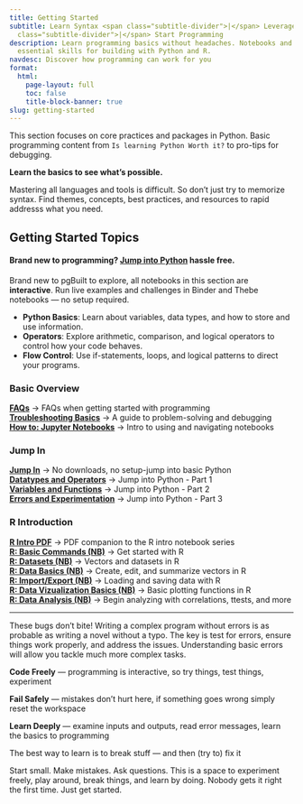 ```yaml
---
title: Getting Started
subtitle: Learn Syntax <span class="subtitle-divider">|</span> Leverage Packages <span
  class="subtitle-divider">|</span> Start Programming
description: Learn programming basics without headaches. Notebooks and pages cover
  essential skills for building with Python and R.
navdesc: Discover how programming can work for you
format:
  html:
    page-layout: full
    toc: false
    title-block-banner: true
slug: getting-started
---
```


This section focuses on core practices and packages in Python. Basic programming content from `Is learning Python Worth it?` to pro-tips for debugging.

**Learn the basics to see what's possible.**

::: {.callout icon="none" .custom-callout .go-further title="Core Skills → Code Control"}

Mastering all languages and tools is difficult. So don't just try to memorize syntax. Find themes, concepts, best practices, and resources to rapid addresss what you need.
:::


## Getting Started Topics

#### Brand new to programming? [Jump into Python](/jump-in/index.qmd) hassle free.

Brand new to pgBuilt to explore, all notebooks in this section are **interactive**. Run live examples and challenges in Binder and Thebe notebooks — no setup required.

- **Python Basics**: Learn about variables, data types, and how to store and use information.
- **Operators**: Explore arithmetic, comparison, and logical operators to control how your code behaves.
- **Flow Control**: Use if-statements, loops, and logical patterns to direct your programs.


<div class="category-grid">
<div class="category-card">
<h3>Basic Overview</h3>
<div class="quick-links"><div class="quick-link-item"><i class="fa-regular fa-window-maximize"></i> <strong><a href="/getting-started/faqs.qmd">FAQs</a></strong> → FAQs when getting started with programming</div><div class="quick-link-item"><i class="fa-regular fa-window-maximize"></i> <strong><a href="/getting-started/shoulders-of-giants.qmd">Troubleshooting Basics</a></strong> → A guide to problem-solving and debugging</div><div class="quick-link-item"><i class="fa-regular fa-window-maximize"></i> <strong><a href="/getting-started/jupyter-notebooks.qmd">How to: Jupyter Notebooks</a></strong> → Intro to using and navigating notebooks</div></div></div><div class="category-card">
<h3>Jump In</h3>
<div class="quick-links"><div class="quick-link-item"><i class="fa-regular fa-window-maximize"></i> <strong><a href="/jump-in/index.qmd">Jump In</a></strong> → No downloads, no setup-jump into basic Python</div><div class="quick-link-item"><i class="fa-regular fa-window-maximize"></i> <strong><a href="/jump-in/datatypes-and-operators.qmd">Datatypes and Operators</a></strong> → Jump into Python - Part 1</div><div class="quick-link-item"><i class="fa-regular fa-window-maximize"></i> <strong><a href="/jump-in/variables-and-functions.qmd">Variables and Functions</a></strong> → Jump into Python - Part 2</div><div class="quick-link-item"><i class="fa-regular fa-window-maximize"></i> <strong><a href="/jump-in/errors-and-experimentation.qmd">Errors and Experimentation</a></strong> → Jump into Python - Part 3</div></div></div><div class="category-card">
<h3>R Introduction</h3>
<div class="quick-links"><div class="quick-link-item"><i class="fa-regular fa-file"></i> <strong><a href="/getting-started/r-intro/intro-to-r.pdf">R Intro PDF</a></strong> → PDF companion to the R intro notebook series</div><div class="quick-link-item"><i class="fa-regular fa-rectangle-list"></i> <strong><a href="/getting-started/r-intro/basic-commands.ipynb">R: Basic Commands (NB)</a></strong> → Get started with R</div><div class="quick-link-item"><i class="fa-regular fa-rectangle-list"></i> <strong><a href="/getting-started/r-intro/datasets.ipynb">R: Datasets (NB)</a></strong> → Vectors and datasets in R</div><div class="quick-link-item"><i class="fa-regular fa-rectangle-list"></i> <strong><a href="/getting-started/r-intro/data-manipulation.ipynb">R: Data Basics (NB)</a></strong> → Create, edit, and summarize vectors in R</div><div class="quick-link-item"><i class="fa-regular fa-rectangle-list"></i> <strong><a href="/getting-started/r-intro/import-export.ipynb">R: Import/Export (NB)</a></strong> → Loading and saving data with R</div><div class="quick-link-item"><i class="fa-regular fa-rectangle-list"></i> <strong><a href="/getting-started/r-intro/data-viz.ipynb">R: Data Vizualization Basics (NB)</a></strong> → Basic plotting functions in R</div><div class="quick-link-item"><i class="fa-regular fa-rectangle-list"></i> <strong><a href="/getting-started/r-intro/data-analysis.ipynb">R: Data Analysis (NB)</a></strong> → Begin analyzing with correlations, ttests, and more</div></div></div></div>

<hr class="page-divider">

::: {.callout icon="none" .custom-callout .d-bugz title="Experience from Errors"}

These bugs don't bite! Writing a complex program without errors is as probable as writing a novel without a typo. The key is test for errors, ensure things work properly, and address the issues. Understanding basic errors will allow you tackle much more complex tasks.

**Code Freely** — programming is interactive, so try things, test things, experiment

**Fail Safely** — mistakes don't hurt here, if something goes wrong simply reset the workspace

**Learn Deeply** — examine inputs and outputs, read error messages, learn the basics to programming
:::


<div class="page-quote">
The best way to learn is to break stuff — and then (try to) fix it
</div>


Start small. Make mistakes. Ask questions. This is a space to experiment freely, play around, break things, and learn by doing. Nobody gets it right the first time. Just get started.
